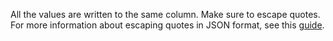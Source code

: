 <Cut title="How do I properly structure my file used for data upload if there is JSON data among the input?">

All the values are written to the same column. Make sure to escape quotes. For more information about escaping quotes in JSON format, see this [guide](/docs/guide/pool_csv#json).

</Cut>